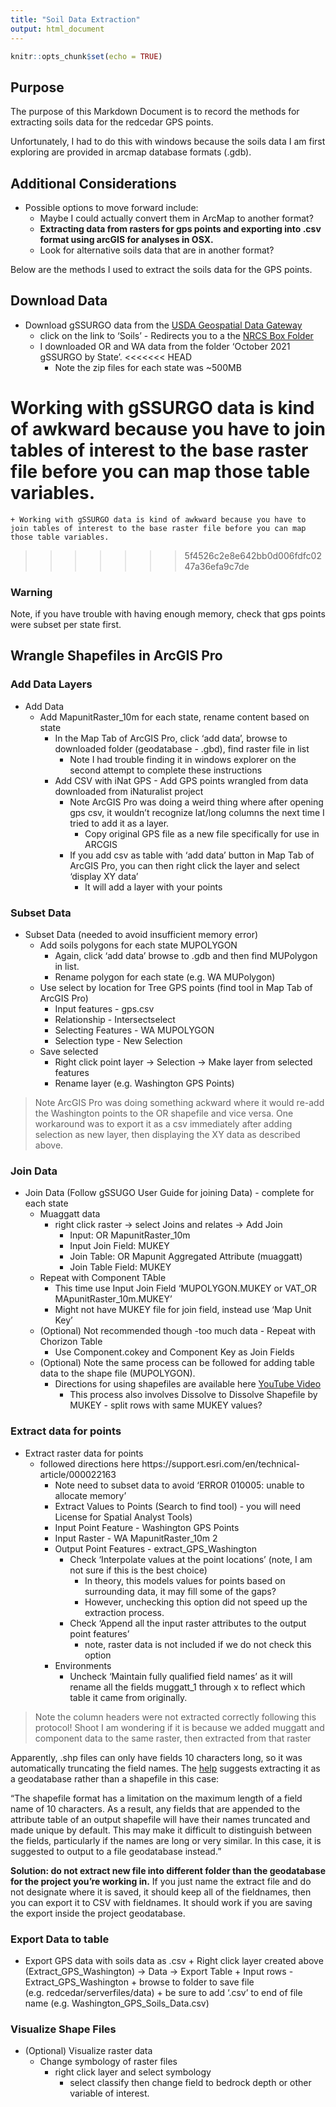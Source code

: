 ```yaml
---
title: "Soil Data Extraction"
output: html_document
---
```


```r
knitr::opts_chunk$set(echo = TRUE)
```

## Purpose

The purpose of this Markdown Document is to record the methods for extracting soils data for the redcedar GPS points.

Unfortunately, I had to do this with windows because the soils data I am first exploring are provided in arcmap database formats (.gdb). 

## Additional Considerations

* Possible options to move forward include: 
  + Maybe I could actually convert them in ArcMap to another format? 
  + **Extracting data from rasters for gps points and exporting into .csv format using arcGIS for analyses in OSX.**
  + Look for alternative soils data that are in another format?
  
Below are the methods I used to extract the soils data for the GPS points.


## Download Data

  * Download gSSURGO data from the [USDA Geospatial Data Gateway](https://gdg.sc.egov.usda.gov/GDGHome_DirectDownLoad.aspx)
    + click on the link to 'Soils' - Redirects you to a the [NRCS Box Folder](https://nrcs.app.box.com/v/soils)
    + I downloaded OR and WA data from the folder 'October 2021 gSSURGO by State'.
<<<<<<< HEAD
      + Note the zip files for each state was ~500MB


Working with gSSURGO data is kind of awkward because you have to join tables of interest to the base raster file before you can map those table variables.
=======
    + Working with gSSURGO data is kind of awkward because you have to join tables of interest to the base raster file before you can map those table variables.
>>>>>>> 5f4526c2e8e642bb0d006fdfc0247a36efa9c7de
  
  
### Warning

Note, if you have trouble with having enough memory, check that gps points were subset per state first. 
  
## Wrangle Shapefiles in ArcGIS Pro  

### Add Data Layers

  * Add Data
      + Add MapunitRaster_10m for each state, rename content based on state
        + In the Map Tab of ArcGIS Pro, click 'add data', browse to downloaded folder (geodatabase - .gbd), find raster file in list
          + Note I had trouble finding it in windows explorer on the second attempt to complete these instructions
        + Add CSV with iNat GPS - Add GPS points wrangled from data downloaded from iNaturalist project
          + Note ArcGIS Pro was doing a weird thing where after opening gps csv, it wouldn't recognize lat/long columns the next time I tried to add it as a layer.
            + Copy original GPS file as a new file specifically for use in ARCGIS
          + If you add csv as table with 'add data' button in Map Tab of ArcGIS Pro, you can then right click the layer and select 'display XY data'
            + It will add a layer with your points
          
### Subset Data        
     
  * Subset Data (needed to avoid insufficient memory error)
      + Add soils polygons for each state MUPOLYGON
        + Again, click 'add data' browse to .gdb and then find MUPolygon in list. 
        + Rename polygon for each state (e.g. WA MUPolygon)
      + Use select by location for Tree GPS points (find tool in Map Tab of ArcGIS Pro)
        + Input features - gps.csv
        + Relationship - Intersectselect 
        + Selecting Features - WA MUPOLYGON
        + Selection type - New Selection
      + Save selected
        + Right click point layer -> Selection -> Make layer from selected features
        + Rename layer (e.g. Washington GPS Points)
        
> Note ArcGIS Pro was doing something ackward where it would re-add the Washington points to the OR shapefile and vice versa. One workaround was to export it as a csv immediately after adding selection as new layer, then displaying the XY data as described above. 
      
### Join Data     
    
   * Join Data (Follow gSSUGO User Guide for joining Data) - complete for each state
      + Muaggatt data
        + right click raster -> select Joins and relates -> Add Join
          + Input: OR MapunitRaster_10m
          + Input Join Field: MUKEY
          + Join Table: OR Mapunit Aggregated Attribute (muaggatt)
          + Join Table Field: MUKEY
      + Repeat with Component TAble
          + This time use Input Join Field 'MUPOLYGON.MUKEY or VAT_OR MApunitRaster_10m.MUKEY'
          + Might not have MUKEY file for join field, instead use 'Map Unit Key'
      + (Optional) Not recommended though -too much data - Repeat with Chorizon Table
          + Use Component.cokey and Component Key as Join Fields
      + (Optional) Note the same process can be followed for adding table data to the shape file (MUPOLYGON).
        + Directions for using shapefiles are available here [YouTube Video](https://youtu.be/zGfT1v8Fmug)
            + This process also involves Dissolve to Dissolve Shapefile by MUKEY - split rows with same MUKEY values?

### Extract data for points     
     
  * Extract raster data for points
      + followed directions here https://support.esri.com/en/technical-article/000022163
        + Note need to subset data to avoid 'ERROR 010005: unable to allocate memory'
        + Extract Values to Points (Search to find tool) - you will need License for Spatial Analyst Tools)
        + Input Point Feature - Washington GPS Points
        + Input Raster - WA MapunitRaster_10m 2
        + Output Point Features - extract_GPS_Washington
          + Check 'Interpolate values at the point locations' (note, I am not sure if this is the best choice)
            + In theory, this models values for points based on surrounding data, it may fill some of the gaps?
            + However, unchecking this option did not speed up the extraction process. 
          + Check 'Append all the input raster attributes to the output point features'
            + note, raster data is not included if we do not check this option 
        + Environments
          + Uncheck 'Maintain fully qualified field names' as it will rename all the fields muggatt_1 through x to reflect which table it came from originally. 
        
> Note the column headers were not extracted correctly following this protocol! Shoot
I am wondering if it is because we added muggatt and component data to the same raster, then extracted from that raster

Apparently, .shp files can only have fields 10 characters long, so it was automatically truncating the field names. The [help](https://pro.arcgis.com/en/pro-app/latest/tool-reference/spatial-analyst/extract-values-to-points.htm) suggests extracting it as a geodatabase rather than a shapefile in this case: 

"The shapefile format has a limitation on the maximum length of a field name of 10 characters. As a result, any fields that are appended to the attribute table of an output shapefile will have their names truncated and made unique by default. This may make it difficult to distinguish between the fields, particularly if the names are long or very similar. In this case, it is suggested to output to a file geodatabase instead."

**Solution: do not extract new file into different folder than the geodatabase for the project you're working in.** If you just name the extract file and do not designate where it is saved, it should keep all of the fieldnames, then you can export it to CSV with fieldnames. It should work if you are saving the export inside the project geodatabase. 

          
### Export Data to table
        
  * Export GPS data with soils data as .csv
        + Right click layer created above (Extract_GPS_Washington) -> Data -> Export Table
          + Input rows - Extract_GPS_Washington 
          + browse to folder to save file (e.g. redcedar/serverfiles/data)
          + be sure to add '.csv' to end of file name (e.g. Washington_GPS_Soils_Data.csv)
      
### Visualize Shape Files

  * (Optional) Visualize raster data
      + Change symbology of raster files
        + right click layer and select symbology
          + select classify then change field to bedrock depth or other variable of interest.
    


    